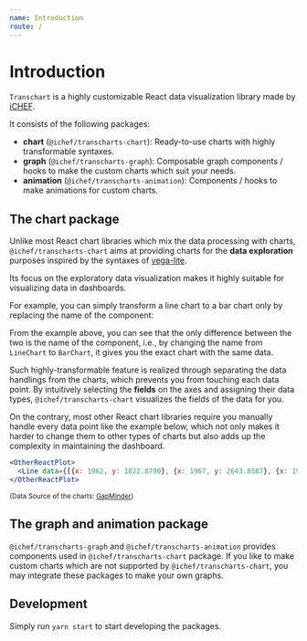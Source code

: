 ```yaml
---
name: Introduction
route: /
---
```



# Introduction

`Transchart` is a highly customizable React data visualization library made by [iCHEF](https://www.ichefpos.com/).

It consists of the following packages:
- **chart** (`@ichef/transcharts-chart`): Ready-to-use charts with highly transformable syntaxes.
- **graph** (`@ichef/transcharts-graph`): Composable graph components / hooks to make the custom charts which suit your needs.
- **animation** (`@ichef/transcharts-animation`): Components / hooks to make animations for custom charts.



## The **chart** package

Unlike most React chart libraries which mix the data processing with charts,
`@ichef/transcharts-chart` aims at providing charts for the **data exploration** purposes inspired by the syntaxes of [vega-lite](https://vega.github.io/vega-lite/).

Its focus on the exploratory data visualization makes it highly suitable for visualizing data in dashboards.

For example, you can simply transform a line chart to a bar chart only by replacing the name of the component:

<Playground>
  <div style={{ width: '100%', height: '380px' }}>
    <LineChart
      title="Taiwan's GDP Per Capita"
      titleAlign="center"
      data={taiwanData}
      x={{ field: 'year', type: 'ordinal' }}
      y={{ field: 'gdpPercap', type: 'quantitative' }}
    />
  </div>
</Playground>

<Playground>
  <div style={{ width: '100%', height: '380px' }}>
    <BarChart
      title="Taiwan's GDP Per Capita"
      titleAlign="center"
      data={taiwanData}
      x={{ field: 'year', type: 'ordinal' }}
      y={{ field: 'gdpPercap', type: 'quantitative' }}
    />
  </div>
</Playground>

From the example above, you can see that the only difference between the two is the name of the component,
i.e., by changing the name from `LineChart` to `BarChart`, it gives you the exact chart with the same data.

Such highly-transformable feature is realized through separating the data handlings from the charts,
which prevents you from touching each data point.
By intuitively selecting the **fields** on the axes and assigning their data types, `@ichef/transcharts-chart` visualizes the fields of the data for you.

On the contrary, most other React chart libraries require you manually handle every data point like the example below,
which not only makes it harder to change them to other types of charts but also adds up the complexity in maintaining the dashboard.

```jsx
<OtherReactPlot>
  <Line data={[{x: 1962, y: 1822.8790}, {x: 1967, y: 2643.8587}, {x: 1972, y: 4062.5239}]} />
</OtherReactPlot>
```

<small>(Data Source of the charts: <a href="https://www.gapminder.org/" target="_blank">GapMinder</a>)</small>



## The **graph** and **animation** package

`@ichef/transcharts-graph` and `@ichef/transcharts-animation` provides components used in `@ichef/transcharts-chart` package.
If you like to make custom charts which are not supported by `@ichef/transcharts-chart`, you may integrate these packages to make your own graphs.


## Development

Simply run `yarn start` to start developing the packages.
